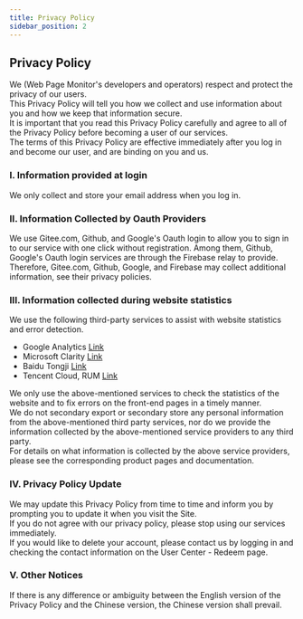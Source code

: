 ---
title: Privacy Policy
sidebar_position: 2
---


<h2 id="PrivacyPolicy"> Privacy Policy </h2>
<p className={styles.para}>
  We (Web Page Monitor's developers and operators) respect and protect the privacy of our users.<br/>
  This Privacy Policy will tell you how we collect and use information about you and how we keep that information secure.<br/>
  It is important that you read this Privacy Policy carefully and agree to all of the Privacy Policy before becoming a user of our services.<br/>
  The terms of this Privacy Policy are effective immediately after you log in and become our user, and are binding on you and us. <br />

  <h3>I. Information provided at login</h3>
  <p>
    We only collect and store your email address when you log in.
  </p>
  <h3>II. Information Collected by Oauth Providers</h3>
  <p>
    We use Gitee.com, Github, and Google's Oauth login to allow you to sign in to our service with one click without registration. 
    Among them, Github, Google's Oauth login services are through the Firebase relay to provide. <br />
    Therefore, Gitee.com, Github, Google, and Firebase may collect additional information, see their privacy policies. <br />
  </p>
  <h3>III. Information collected during website statistics</h3>
  <p>
    We use the following third-party services to assist with website statistics and error detection.<br />
    <ul>
      <li>
        Google Analytics <a href="https://www.google.com/analytics/" target="_blank" rel="noopener noreferrer nofollow">Link</a> 
      </li>
      <li>
        Microsoft Clarity <a href="https://clarity.microsoft.com/" target="_blank" rel="noopener noreferrer nofollow">Link</a> 
      </li>
      <li>
        Baidu Tongji <a href="https://tongji.baidu.com/" target="_blank" rel="noopener noreferrer nofollow">Link</a> 
      </li>
      <li>
        Tencent Cloud, RUM <a href="https://cloud.tencent.com/product/rum" target="_blank" rel="noopener noreferrer nofollow">Link</a> 
      </li>
    </ul>
    We only use the above-mentioned services to check the statistics of the website and to fix errors on the front-end pages in a timely manner. <br />
    We do not secondary export or secondary store any personal information from the above-mentioned third party services, nor do we provide the information collected by the above-mentioned service providers to any third party. <br />
    For details on what information is collected by the above service providers, please see the corresponding product pages and documentation. <br />
  </p>
  <h3>IV. Privacy Policy Update</h3>
  <p>
    We may update this Privacy Policy from time to time and inform you by prompting you to update it when you visit the Site. <br />
    If you do not agree with our privacy policy, please stop using our services immediately. <br />
    If you would like to delete your account, please contact us by logging in and checking the contact information on the User Center - Redeem page. <br />
  </p>
  <h3>V. Other Notices</h3>
  <p>
    If there is any difference or ambiguity between the English version of the Privacy Policy and the Chinese version, the Chinese version shall prevail. <br />
  </p>

  
</p>
